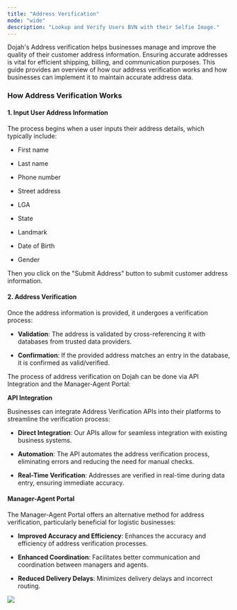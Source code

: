 ```yaml
---
title: "Address Verification"
mode: "wide"
description: "Lookup and Verify Users BVN with their Selfie Image."
---
```





Dojah's Address verification helps businesses manage and improve the quality of their customer address information. Ensuring accurate addresses is vital for efficient shipping, billing, and communication purposes. This guide provides an overview of how our address verification works and how businesses can implement it to maintain accurate address data.

### How Address Verification Works

#### 1. Input User Address Information

The process begins when a user inputs their address details, which typically include:

-   First name
    
-   Last name
    
-   Phone number
    
-   Street address
    
-   LGA
    
-   State
    
-   Landmark
    
-   Date of Birth
    
-   Gender
    

Then you click on the "Submit Address" button to submit customer address information.

#### 2. Address Verification

Once the address information is provided, it undergoes a verification process:

-   **Validation**: The address is validated by cross-referencing it with databases from trusted data providers.
    
-   **Confirmation**: If the provided address matches an entry in the database, it is confirmed as valid/verified.
    

The process of address verification on Dojah can be done via API Integration and the Manager-Agent Portal:

**API Integration**

Businesses can integrate Address Verification APIs into their platforms to streamline the verification process:

-   **Direct Integration**: Our APIs allow for seamless integration with existing business systems.
    
-   **Automation**: The API automates the address verification process, eliminating errors and reducing the need for manual checks.
    
-   **Real-Time Verification**: Addresses are verified in real-time during data entry, ensuring immediate accuracy.
    

#### Manager-Agent Portal

The Manager-Agent Portal offers an alternative method for address verification, particularly beneficial for logistic businesses:

-   **Improved Accuracy and Efficiency**: Enhances the accuracy and efficiency of address verification processes.
    
-   **Enhanced Coordination**: Facilitates better communication and coordination between managers and agents.
    
-   **Reduced Delivery Delays**: Minimizes delivery delays and incorrect routing.
    

![](https://guides.dojah.io/~gitbook/image?url=https%3A%2F%2F3296995301-files.gitbook.io%2F%7E%2Ffiles%2Fv0%2Fb%2Fgitbook-x-prod.appspot.com%2Fo%2Fspaces%252F2pgHlRJB7EejHn55UcwX%252Fuploads%252FxzpchoTSR0qCP4vPw5UP%252FScreenshot%25202024-05-21%2520at%252010.34.22.png%3Falt%3Dmedia%26token%3D325d0e4d-97d8-483d-a4c3-abec80f452c2&width=768&dpr=4&quality=100&sign=1236b215&sv=1)

